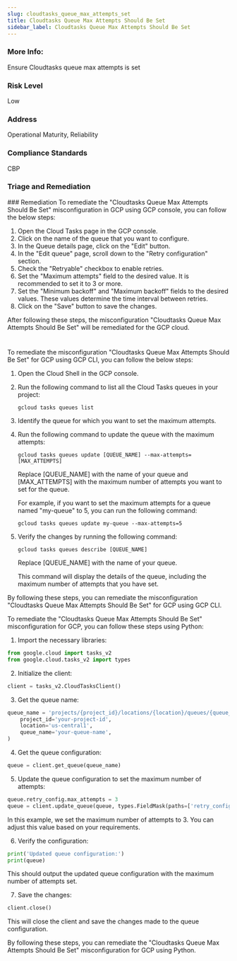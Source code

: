 ```yaml
---
slug: cloudtasks_queue_max_attempts_set
title: Cloudtasks Queue Max Attempts Should Be Set
sidebar_label: Cloudtasks Queue Max Attempts Should Be Set
---
```


### More Info:

Ensure Cloudtasks queue max attempts is set

### Risk Level

Low

### Address

Operational Maturity, Reliability

### Compliance Standards

CBP

### Triage and Remediation
<Tabs>
<Tab title='Remediation'>
### Remediation

<AccordionGroup>
<Accordion title='Using Console' defaultOpen='true'>
To remediate the "Cloudtasks Queue Max Attempts Should Be Set" misconfiguration in GCP using GCP console, you can follow the below steps:

1. Open the Cloud Tasks page in the GCP console.
2. Click on the name of the queue that you want to configure.
3. In the Queue details page, click on the "Edit" button.
4. In the "Edit queue" page, scroll down to the "Retry configuration" section.
5. Check the "Retryable" checkbox to enable retries.
6. Set the "Maximum attempts" field to the desired value. It is recommended to set it to 3 or more.
7. Set the "Minimum backoff" and "Maximum backoff" fields to the desired values. These values determine the time interval between retries.
8. Click on the "Save" button to save the changes.

After following these steps, the misconfiguration "Cloudtasks Queue Max Attempts Should Be Set" will be remediated for the GCP cloud.

#
</Accordion>

<Accordion title='Using CLI'>
To remediate the misconfiguration "Cloudtasks Queue Max Attempts Should Be Set" for GCP using GCP CLI, you can follow the below steps:

1. Open the Cloud Shell in the GCP console.

2. Run the following command to list all the Cloud Tasks queues in your project:
   
   ```
   gcloud tasks queues list
   ```

3. Identify the queue for which you want to set the maximum attempts.

4. Run the following command to update the queue with the maximum attempts:

   ```
   gcloud tasks queues update [QUEUE_NAME] --max-attempts=[MAX_ATTEMPTS]
   ```

   Replace [QUEUE_NAME] with the name of your queue and [MAX_ATTEMPTS] with the maximum number of attempts you want to set for the queue.

   For example, if you want to set the maximum attempts for a queue named "my-queue" to 5, you can run the following command:

   ```
   gcloud tasks queues update my-queue --max-attempts=5
   ```

5. Verify the changes by running the following command:

   ```
   gcloud tasks queues describe [QUEUE_NAME]
   ```

   Replace [QUEUE_NAME] with the name of your queue.

   This command will display the details of the queue, including the maximum number of attempts that you have set.

By following these steps, you can remediate the misconfiguration "Cloudtasks Queue Max Attempts Should Be Set" for GCP using GCP CLI.
</Accordion>

<Accordion title='Using Python'>
To remediate the "Cloudtasks Queue Max Attempts Should Be Set" misconfiguration for GCP, you can follow these steps using Python:

1. Import the necessary libraries:

```python
from google.cloud import tasks_v2
from google.cloud.tasks_v2 import types
```

2. Initialize the client:

```python
client = tasks_v2.CloudTasksClient()
```

3. Get the queue name:

```python
queue_name = 'projects/{project_id}/locations/{location}/queues/{queue_name}'.format(
    project_id='your-project-id',
    location='us-central1',
    queue_name='your-queue-name',
)
```

4. Get the queue configuration:

```python
queue = client.get_queue(queue_name)
```

5. Update the queue configuration to set the maximum number of attempts:

```python
queue.retry_config.max_attempts = 3
queue = client.update_queue(queue, types.FieldMask(paths=['retry_config']))
```

In this example, we set the maximum number of attempts to 3. You can adjust this value based on your requirements.

6. Verify the configuration:

```python
print('Updated queue configuration:')
print(queue)
```

This should output the updated queue configuration with the maximum number of attempts set.

7. Save the changes:

```python
client.close()
```

This will close the client and save the changes made to the queue configuration.

By following these steps, you can remediate the "Cloudtasks Queue Max Attempts Should Be Set" misconfiguration for GCP using Python.
</Accordion>

</AccordionGroup>
</Tab>
</Tabs>

